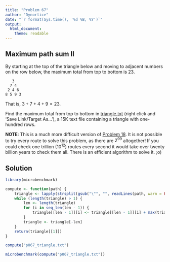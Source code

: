 ```yaml
---
title: "Problem 67"
author: "Dynortice"
date: "`r format(Sys.time(), '%d %B, %Y')`"
output:
  html_document:
    theme: readable
---
```

## Maximum path sum II
By starting at the top of the triangle below and moving to adjacent numbers on the row below, the maximum total from top to bottom is $23$.

```
   3
  7 4
 2 4 6
8 5 9 3
```

That is, $3 + 7 + 4 + 9 = 23$.

Find the maximum total from top to bottom in [triangle.txt](https://projecteuler.net/project/resources/p067_triangle.txt) (right click and 'Save Link/Target As...'), a 15K text file containing a triangle with one-hundred rows.

**NOTE**: This is a much more difficult version of [Problem 18](https://projecteuler.net/problem=18). It is not possible to try every route to solve this problem, as there are $2^{99}$ altogether! If you could check one trillion ($10^{12}$) routes every second it would take over twenty billion years to check them all. There is an efficient algorithm to solve it. ;o)

## Solution
```r
library(microbenchmark)
```
```r
compute <- function(path) {
    triangle <- lapply(strsplit(gsub("\"", "", readLines(path, warn = FALSE)), " "), as.integer)
    while (length(triangle) > 1) {
        len <- length(triangle)
        for (i in seq_len(len - 1)) {
            triangle[[len - 1]][i] <- triangle[[len - 1]][i] + max(triangle[[len]][i:(i + 1)])
        }
        triangle <- triangle[-len]
    }
    return(triangle[[1]])
}
```
```r
compute("p067_triangle.txt")
```
```r
microbenchmark(compute("p067_triangle.txt"))
```
